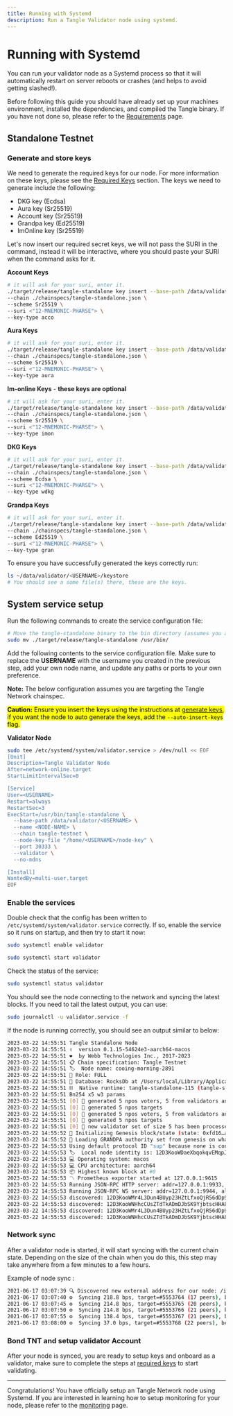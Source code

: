 ```yaml
---
title: Running with Systemd
description: Run a Tangle Validator node using systemd.
---
```


# Running with Systemd

You can run your validator node as a Systemd process so that it will automatically restart on server reboots
or crashes (and helps to avoid getting slashed!).

Before following this guide you should have already set up your machines environment, installed the dependencies, and
compiled the Tangle binary. If you have not done so, please refer to the [Requirements](/docs/ecosystem-roles/validator/requirements/) page.

## Standalone Testnet

### Generate and store keys

We need to generate the required keys for our node. For more information on these keys, please see the [Required Keys](/docs/ecosystem-roles/validator/required-keys/) section.
The keys we need to generate include the following:

- DKG key (Ecdsa)
- Aura key (Sr25519)
- Account key (Sr25519)
- Grandpa key (Ed25519)
- ImOnline key (Sr25519)

Let's now insert our required secret keys, we will not pass the SURI in the command, instead it will be interactive, where you
should paste your SURI when the command asks for it.

**Account Keys**

```sh filename="Acco" copy
# it will ask for your suri, enter it.
./target/release/tangle-standalone key insert --base-path /data/validator/<USERNAME> \
--chain ./chainspecs/tangle-standalone.json \
--scheme Sr25519 \
--suri <"12-MNEMONIC-PHARSE"> \
--key-type acco
```

**Aura Keys**

```sh filename="Aura" copy
# it will ask for your suri, enter it.
./target/release/tangle-standalone key insert --base-path /data/validator/<USERNAME> \
--chain ./chainspecs/tangle-standalone.json \
--scheme Sr25519 \
--suri <"12-MNEMONIC-PHARSE"> \
--key-type aura
```

**Im-online Keys** - **these keys are optional**

```sh filename="Imonline" copy
# it will ask for your suri, enter it.
./target/release/tangle-standalone key insert --base-path /data/validator/<USERNAME> \
--chain ./chainspecs/tangle-standalone.json \
--scheme Sr25519 \
--suri <"12-MNEMONIC-PHARSE"> \
--key-type imon
```

**DKG Keys**

```sh filename="DKG" copy
# it will ask for your suri, enter it.
./target/release/tangle-standalone key insert --base-path /data/validator/<USERNAME> \
--chain ./chainspecs/tangle-standalone.json \
--scheme Ecdsa \
--suri <"12-MNEMONIC-PHARSE"> \
--key-type wdkg
```

**Grandpa Keys**

```sh filename="Grandpa" copy
# it will ask for your suri, enter it.
./target/release/tangle-standalone key insert --base-path /data/validator/<USERNAME> \
--chain ./chainspecs/tangle-standalone.json \
--scheme Ed25519 \
--suri <"12-MNEMONIC-PHARSE"> \
--key-type gran
```

To ensure you have successfully generated the keys correctly run:

```sh filename="ls" copy
ls ~/data/validator/<USERNAME>/keystore
# You should see a some file(s) there, these are the keys.
```

## System service setup

Run the following commands to create the service configuration file:

```sh filename="mv" copy
# Move the tangle-standalone binary to the bin directory (assumes you are in repo root directory)
sudo mv ./target/release/tangle-standalone /usr/bin/
```

Add the following contents to the service configuration file. Make sure to replace the **USERNAME** with the username you created in the previous step, add your own node name, and update any paths or ports to your own preference.

**Note:** The below configuration assumes you are targeting the Tangle Network chainspec.

<mark>**Caution:** Ensure you insert the keys using the instructions at [generate keys](#generate-and-store-keys),
if you want the node to auto generate the keys, add the `--auto-insert-keys` flag.</mark>

**Validator Node**

```sh filename="Create service" copy
sudo tee /etc/systemd/system/validator.service > /dev/null << EOF
[Unit]
Description=Tangle Validator Node
After=network-online.target
StartLimitIntervalSec=0

[Service]
User=<USERNAME>
Restart=always
RestartSec=3
ExecStart=/usr/bin/tangle-standalone \
  --base-path /data/validator/<USERNAME> \
  --name <NODE-NAME> \
  --chain tangle-testnet \
  --node-key-file "/home/<USERNAME>/node-key" \
  --port 30333 \
  --validator \
  --no-mdns

[Install]
WantedBy=multi-user.target
EOF
```

### Enable the services

Double check that the config has been written to `/etc/systemd/system/validator.service` correctly.
If so, enable the service so it runs on startup, and then try to start it now:

```sh filename="enable service" copy
sudo systemctl enable validator

sudo systemctl start validator
```

Check the status of the service:

```sh filename="status" copy
sudo systemctl status validator
```

You should see the node connecting to the network and syncing the latest blocks.
If you need to tail the latest output, you can use:

```sh filename="logs" copy
sudo journalctl -u validator.service -f
```

If the node is running correctly, you should see an output similar to below:

```sh filename="output"
2023-03-22 14:55:51 Tangle Standalone Node
2023-03-22 14:55:51 ✌️  version 0.1.15-54624e3-aarch64-macos
2023-03-22 14:55:51 ❤️  by Webb Technologies Inc., 2017-2023
2023-03-22 14:55:51 📋 Chain specification: Tangle Testnet
2023-03-22 14:55:51 🏷  Node name: cooing-morning-2891
2023-03-22 14:55:51 👤 Role: FULL
2023-03-22 14:55:51 💾 Database: RocksDb at /Users/local/Library/Application Support/tangle-standalone/chains/local_testnet/db/full
2023-03-22 14:55:51 ⛓  Native runtime: tangle-standalone-115 (tangle-standalone-1.tx1.au1)
2023-03-22 14:55:51 Bn254 x5 w3 params
2023-03-22 14:55:51 [0] 💸 generated 5 npos voters, 5 from validators and 0 nominators
2023-03-22 14:55:51 [0] 💸 generated 5 npos targets
2023-03-22 14:55:51 [0] 💸 generated 5 npos voters, 5 from validators and 0 nominators
2023-03-22 14:55:51 [0] 💸 generated 5 npos targets
2023-03-22 14:55:51 [0] 💸 new validator set of size 5 has been processed for era 1
2023-03-22 14:55:52 🔨 Initializing Genesis block/state (state: 0xfd16…aefd, header-hash: 0x7c05…a27d)
2023-03-22 14:55:52 👴 Loading GRANDPA authority set from genesis on what appears to be first startup.
2023-03-22 14:55:53 Using default protocol ID "sup" because none is configured in the chain specs
2023-03-22 14:55:53 🏷  Local node identity is: 12D3KooWDaeXbqokqvEMqpJsKBvjt9BUz41uP9tzRkYuky1Wat7Z
2023-03-22 14:55:53 💻 Operating system: macos
2023-03-22 14:55:53 💻 CPU architecture: aarch64
2023-03-22 14:55:53 📦 Highest known block at #0
2023-03-22 14:55:53 〽️ Prometheus exporter started at 127.0.0.1:9615
2023-03-22 14:55:53 Running JSON-RPC HTTP server: addr=127.0.0.1:9933, allowed origins=["http://localhost:*", "http://127.0.0.1:*", "https://localhost:*", "https://127.0.0.1:*", "https://polkadot.js.org"]
2023-03-22 14:55:53 Running JSON-RPC WS server: addr=127.0.0.1:9944, allowed origins=["http://localhost:*", "http://127.0.0.1:*", "https://localhost:*", "https://127.0.0.1:*", "https://polkadot.js.org"]
2023-03-22 14:55:53 discovered: 12D3KooWMr4L3Dun4BUyp23HZtLfxoQjR56dDp9eH42Va5X6Hfgi /ip4/192.168.0.125/tcp/30304
2023-03-22 14:55:53 discovered: 12D3KooWNHhcCUsZTdTkADmDJbSK9YjbtscHHA8R4jvrbGwjPVez /ip4/192.168.0.125/tcp/30305
2023-03-22 14:55:53 discovered: 12D3KooWMr4L3Dun4BUyp23HZtLfxoQjR56dDp9eH42Va5X6Hfgi /ip4/192.168.88.12/tcp/30304
2023-03-22 14:55:53 discovered: 12D3KooWNHhcCUsZTdTkADmDJbSK9YjbtscHHA8R4jvrbGwjPVez /ip4/192.168.88.12/tcp/30305
```

### Network sync

After a validator node is started, it will start syncing with the current chain state. Depending on the size of the chain when you do this, this step may take anywhere from a few minutes to a few hours.

Example of node sync :

```sh filename="output after synced" copy
2021-06-17 03:07:39 🔍 Discovered new external address for our node: /ip4/10.26.16.1/tcp/30333/ws/p2p/12D3KooWLtXFWf1oGrnxMGmPKPW54xWCHAXHbFh4Eap6KXmxoi9u
2021-06-17 03:07:40 ⚙️  Syncing 218.8 bps, target=#5553764 (17 peers), best: #24034 (0x08af…dcf5), finalized #23552 (0xd4f0…2642), ⬇ 173.5kiB/s ⬆ 12.7kiB/s
2021-06-17 03:07:45 ⚙️  Syncing 214.8 bps, target=#5553765 (20 peers), best: #25108 (0xb272…e800), finalized #25088 (0x94e6…8a9f), ⬇ 134.3kiB/s ⬆ 7.4kiB/s
2021-06-17 03:07:50 ⚙️  Syncing 214.8 bps, target=#5553766 (21 peers), best: #26182 (0xe7a5…01a2), finalized #26112 (0xcc29…b1a9), ⬇ 5.0kiB/s ⬆ 1.1kiB/s
2021-06-17 03:07:55 ⚙️  Syncing 138.4 bps, target=#5553767 (21 peers), best: #26874 (0xcf4b…6553), finalized #26624 (0x9dd9…27f8), ⬇ 18.9kiB/s ⬆ 2.0kiB/s
2021-06-17 03:08:00 ⚙️  Syncing 37.0 bps, target=#5553768 (22 peers), best: #27059 (0x5b73…6fc9), finalized #26624 (0x9dd9…27f8), ⬇ 14.3kiB/s ⬆ 4.4kiB/s
```

### Bond TNT and setup validator Account

After your node is synced, you are ready to setup keys and onboard as a validator, make sure to complete the steps
at [required keys](../required-keys.mdx) to start validating.

---

Congratulations! You have officially setup an Tangle Network node using Systemd. If you are interested
in learning how to setup monitoring for your node, please refer to the [monitoring](../monitoring/quickstart.mdx) page.
